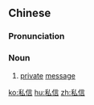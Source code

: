 ==Chinese==
{{zh-forms}}

===Pronunciation===
{{zh-pron
|m=sīxìn
|c=si1 seon3
|cat=n
}}

===Noun===
{{zh-noun}}

# {{lb|zh|chiefly|Internet}} [[private]] [[message]]

[[ko:私信]]
[[hu:私信]]
[[zh:私信]]